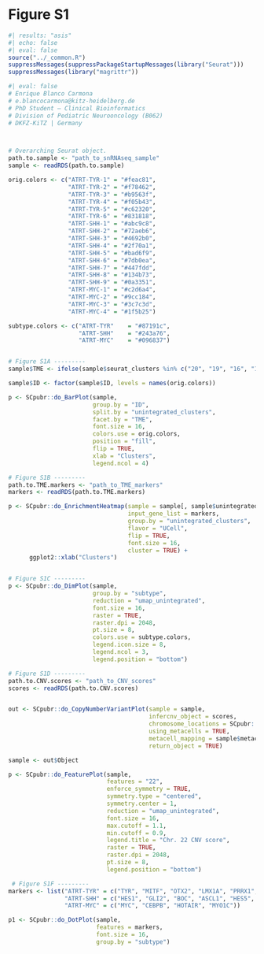 # Figure S1 {.unnumbered}


```r
#| results: "asis"
#| echo: false
#| eval: false
source("../_common.R")
suppressMessages(suppressPackageStartupMessages(library("Seurat")))
suppressMessages(library("magrittr"))
```


```r
#| eval: false
# Enrique Blanco Carmona
# e.blancocarmona@kitz-heidelberg.de
# PhD Student – Clinical Bioinformatics
# Division of Pediatric Neurooncology (B062)
# DKFZ-KiTZ | Germany



# Overarching Seurat object.
path.to.sample <- "path_to_snRNAseq_sample"
sample <- readRDS(path.to.sample)

orig.colors <- c("ATRT-TYR-1" = "#feac81",
                 "ATRT-TYR-2" = "#f78462",
                 "ATRT-TYR-3" = "#b9563f",
                 "ATRT-TYR-4" = "#f05b43",
                 "ATRT-TYR-5" = "#c62320",
                 "ATRT-TYR-6" = "#831818",
                 "ATRT-SHH-1" = "#abc9c8",
                 "ATRT-SHH-2" = "#72aeb6",
                 "ATRT-SHH-3" = "#4692b0",
                 "ATRT-SHH-4" = "#2f70a1",
                 "ATRT-SHH-5" = "#bad6f9",
                 "ATRT-SHH-6" = "#7db0ea",
                 "ATRT-SHH-7" = "#447fdd",
                 "ATRT-SHH-8" = "#134b73",
                 "ATRT-SHH-9" = "#0a3351",
                 "ATRT-MYC-1" = "#c2d6a4",
                 "ATRT-MYC-2" = "#9cc184",
                 "ATRT-MYC-3" = "#3c7c3d",
                 "ATRT-MYC-4" = "#1f5b25")

subtype.colors <- c("ATRT-TYR"    = "#87191c",
                    "ATRT-SHH"    = "#243a76",
                    "ATRT-MYC"    = "#096837")


# Figure S1A ---------
sample$TME <- ifelse(sample$seurat_clusters %in% c("20", "19", "16", "13"), "TME", "Tumor")

sample$ID <- factor(sample$ID, levels = names(orig.colors))

p <- SCpubr::do_BarPlot(sample,
                        group.by = "ID",
                        split.by = "unintegrated_clusters",
                        facet.by = "TME",
                        font.size = 16,
                        colors.use = orig.colors,
                        position = "fill",
                        flip = TRUE,
                        xlab = "Clusters",
                        legend.ncol = 4)

# Figure S1B ---------
path.to.TME.markers <- "path_to_TME_markers"
markers <- readRDS(path.to.TME.markers)

p <- SCpubr::do_EnrichmentHeatmap(sample = sample[, sample$unintegrated_clusters %in% c("20", "19", "16", "13")],
                                  input_gene_list = markers,
                                  group.by = "unintegrated_clusters",
                                  flavor = "UCell",
                                  flip = TRUE,
                                  font.size = 16,
                                  cluster = TRUE) + 
      ggplot2::xlab("Clusters")


# Figure S1C ---------
p <- SCpubr::do_DimPlot(sample,
                        group.by = "subtype",
                        reduction = "umap_unintegrated",
                        font.size = 16,
                        raster = TRUE,
                        raster.dpi = 2048,
                        pt.size = 8,
                        colors.use = subtype.colors,
                        legend.icon.size = 8,
                        legend.ncol = 3,
                        legend.position = "bottom")

# Figure S1D ---------
path.to.CNV.scores <- "path_to_CNV_scores"
scores <- readRDS(path.to.CNV.scores)


out <- SCpubr::do_CopyNumberVariantPlot(sample = sample,
                                        infercnv_object = scores,
                                        chromosome_locations = SCpubr::human_chr_locations,
                                        using_metacells = TRUE,
                                        metacell_mapping = sample$metacell_mapping,
                                        return_object = TRUE)

sample <- out$Object

p <- SCpubr::do_FeaturePlot(sample,
                            features = "22",
                            enforce_symmetry = TRUE,
                            symmetry.type = "centered",
                            symmetry.center = 1,
                            reduction = "umap_unintegrated",
                            font.size = 16,
                            max.cutoff = 1.1,
                            min.cutoff = 0.9,
                            legend.title = "Chr. 22 CNV score",
                            raster = TRUE,
                            raster.dpi = 2048,
                            pt.size = 8,
                            legend.position = "bottom")

 # Figure S1F ---------                           
markers <- list("ATRT-TYR" = c("TYR", "MITF", "OTX2", "LMX1A", "PRRX1", "MSX2", "BMP4", "PDGFRB"),
                "ATRT-SHH" = c("HES1", "GLI2", "BOC", "ASCL1", "HES5", "MYCN", "PTCH1", "DTX1", "CBL"),
                "ATRT-MYC" = c("MYC", "CEBPB", "HOTAIR", "MYO1C"))

p1 <- SCpubr::do_DotPlot(sample,
                         features = markers, 
                         font.size = 16,
                         group.by = "subtype")

```






